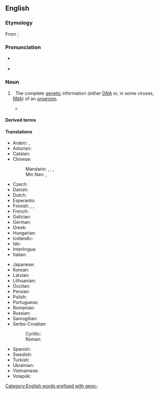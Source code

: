 {{also|génome}}
==English==

===Etymology===
From {{der|en|de|Genom}}; {{suffix|en|gene|ome}}

===Pronunciation===
* {{a|UK}} {{IPA|/ˈdʒiː.nəʊm/|lang=en}}
* {{a|US}} {{IPA|/ˈdʒiː.noʊm/|/dʒɨˈnoʊm/|lang=en}}

===Noun===
{{wikipedia}}
{{en-noun}}

# {{lb|en|genetics}}&nbsp; The complete [[genetic]] information (either [[DNA]] or, in some viruses, [[RNA]]) of an [[organism]].
#* {{quote-journal|lang=en|year=2012|month=March-April
|author=[[w:Terry Sejnowski|Terrence J. Sejnowski]]
|title=Well-connected Brains
|volume=100|issue=2|page=171
|magazine={{w|American Scientist}}
|url=http://www.americanscientist.org/bookshelf/pub/well-connected-brains
|passage=Creating a complete map of the human connectome would therefore be a monumental milestone but not the end of the journey to understanding how our brains work. The achievement will transform neuroscience and serve as the starting point for asking questions we could not otherwise have answered, just as having the human '''genome''' has made it possible to ask new questions about cellular and molecular systems.}}

====Derived terms====
{{der4|en
|metagenome
|Human Genome Project
|whole-genome duplication
|epigenome
|genome transplant
|genomewide
|multigenome
|subgenome
|mitogenome
|antigenome
|pangenome
|progenome
|pseudogenome
|minigenome
|transgenome
|microgenome
|paleogenome
|oncogenome
|supragenome
|genometric
|genometrics
|megagenome
|genome assembly
|hologenome
|microgenome
|lentigenome
|intragenome
|genomic
|genomically
|genomics}}

====Translations====
{{trans-top|complete genetic information of an organism}}
* Arabic: {{t|ar|مَجِين|m}}, {{t|ar|جِينُوم|m|tr=jinūm}}
* Asturian: {{t|ast|xenoma|m}}
* Catalan: {{t|ca|genoma|m}}
* Chinese:
*: Mandarin: {{t+|cmn|基因組|sc=Hani}}, {{t+|cmn|基因组|tr=jīyīnzǔ|sc=Hani}}, {{t|cmn|基因體|sc=Hani}}, {{t|cmn|基因体|tr=jīyīntǐ|sc=Hani}}
*: Min Nan: {{t|nan|基因體|tr=ki-in-thé|sc=Hani}}, {{t|nan|遺傳體|tr=ûi-thoân-thé|sc=Hani}}
* Czech: {{t+|cs|genom|m}}
* Danish: {{t+|da|genom|n}}
* Dutch: {{t+|nl|genoom|n}}
* Esperanto: {{t|eo|genaro}}
* Finnish: {{t+|fi|genomi}}, {{t+|fi|perimä}}, {{t|fi|geeniperimä}}
* French: {{t+|fr|génome|m}}
* Galician: {{t|gl|xenoma|m}}
* German: {{t+|de|Genom|n}}
* Greek: {{t+|el|γονιδίωμα|n}}
* Hungarian: {{t|hu|genom}}
* Icelandic: {{t+|is|erfðamengi|m}}
* Ido: {{t+|io|genomo}}
* Interlingua: {{t|ia|genoma}}
* Italian: {{t+|it|genoma|m}}
{{trans-mid}}
* Japanese: {{t|ja|ゲノム|tr=genomu}}
* Korean: {{t|ko|게놈}}
* Latvian: {{t|lv|genoms|m}}
* Lithuanian: {{t|lt|genomas|m}}
* Occitan: {{t|oc|genòma|m}}
* Persian: {{t|fa|ژنوم|tr=ženom, ženum|sc=fa-Arab}}
* Polish: {{t+|pl|genom|m-in}}
* Portuguese: {{t+|pt|genoma|m}}
* Romanian: {{t+|ro|genom|n}}
* Russian: {{t+|ru|гено́м|m}}
* Samogitian: {{t|sgs|genuoms|m}}
* Serbo-Croatian:
*: Cyrillic: {{t|sh|гѐно̄м|m|sc=Cyrl}}
*: Roman: {{t+|sh|gènōm|m}}
* Spanish: {{t+|es|genoma|m}}
* Swedish: {{t+|sv|genom|n}}
* Turkish: {{t+|tr|genom}}
* Ukrainian: {{t|uk|геном, -у|m}}
* Vietnamese: {{t|vi|bộ gen}}
* Volapük: {{t|vo|genom}}
{{trans-bottom}}

[[Category:English words prefixed with geno-]]